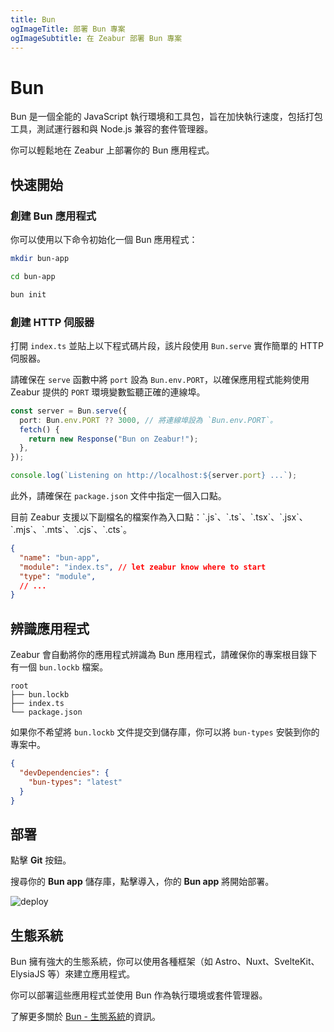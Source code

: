 ```yaml
---
title: Bun
ogImageTitle: 部署 Bun 專案
ogImageSubtitle: 在 Zeabur 部署 Bun 專案
---
```



# Bun

Bun 是一個全能的 JavaScript 執行環境和工具包，旨在加快執行速度，包括打包工具，測試運行器和與 Node.js 兼容的套件管理器。

你可以輕鬆地在 Zeabur 上部署你的 Bun 應用程式。

## 快速開始

### 創建 Bun 應用程式

你可以使用以下命令初始化一個 Bun 應用程式：

```bash
mkdir bun-app

cd bun-app

bun init
```

### 創建 HTTP 伺服器

打開 `index.ts` 並貼上以下程式碼片段，該片段使用 `Bun.serve` 實作簡單的 HTTP 伺服器。

請確保在 `serve` 函數中將 `port` 設為 `Bun.env.PORT`，以確保應用程式能夠使用 Zeabur 提供的 `PORT` 環境變數監聽正確的連線埠。

```typescript filename="index.ts" {2}
const server = Bun.serve({
  port: Bun.env.PORT ?? 3000, // 將連線埠設為 `Bun.env.PORT`。
  fetch() {
    return new Response("Bun on Zeabur!");
  },
});

console.log(`Listening on http://localhost:${server.port} ...`);
```

此外，請確保在 `package.json` 文件中指定一個入口點。

<Callout type="info">
目前 Zeabur 支援以下副檔名的檔案作為入口點：`.js`、`.ts`、`.tsx`、`.jsx`、`.mjs`、`.mts`、`.cjs`、`.cts`。
 </Callout>

```json filename="package.json" {3}
{
  "name": "bun-app",
  "module": "index.ts", // let zeabur know where to start
  "type": "module",
  // ...
}
```

## 辨識應用程式

Zeabur 會自動將你的應用程式辨識為 Bun 應用程式，請確保你的專案根目錄下有一個 `bun.lockb` 檔案。

```plainc {2}
root
├── bun.lockb
├── index.ts
└── package.json
```

如果你不希望將 `bun.lockb` 文件提交到儲存庫，你可以將 `bun-types` 安裝到你的專案中。

```json filename="package.json" {3}
{
  "devDependencies": {
    "bun-types": "latest"
  }
}
```

## 部署

點擊 **Git** 按鈕。

搜尋你的 **Bun app** 儲存庫，點擊導入，你的 **Bun app** 將開始部署。

![deploy](/deploy/common/select-service.en-US.png)

## 生態系統

Bun 擁有強大的生態系統，你可以使用各種框架（如 Astro、Nuxt、SvelteKit、ElysiaJS 等）來建立應用程式。

你可以部署這些應用程式並使用 Bun 作為執行環境或套件管理器。

了解更多關於 [Bun - 生態系統](https://bun.sh/guides/ecosystem)的資訊。
